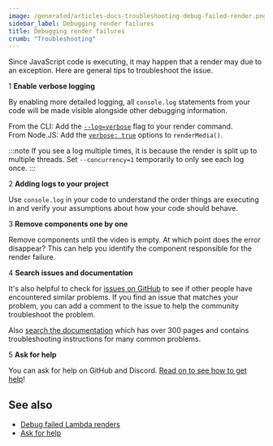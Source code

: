 ```yaml
---
image: /generated/articles-docs-troubleshooting-debug-failed-render.png
sidebar_label: Debugging render failures
title: Debugging render failures
crumb: "Troubleshooting"
---
```


Since JavaScript code is executing, it may happen that a render may due to an exception. Here are general tips to troubleshoot the issue.

<Step>1</Step> <strong>Enable verbose logging</strong>

By enabling more detailed logging, all `console.log` statements from your code will be made visible alongside other debugging information.

From the CLI: Add the [`--log=verbose`](/docs/cli/render#--log) flag to your render command.  
From Node.JS: Add the [`verbose: true`](/docs/renderer/render-media#verbose) options to `renderMedia()`.

:::note
If you see a log multiple times, it is because the render is split up to multiple threads. Set `--concurrency=1` temporarily to only see each log once.
:::

<Step>2</Step> <strong>Adding logs to your project</strong>

Use `console.log` in your code to understand the order things are executing in and verify your assumptions about how your code should behave.

<Step>3</Step> <strong>Remove components one by one</strong>

Remove components until the video is empty. At which point does the error disappear? This can help you identify the component responsible for the render failure.

<Step>4</Step> <strong>Search issues and documentation</strong>

It's also helpful to check for [issues on GitHub](https://github.com/remotion-dev/remotion/issues) to see if other people have encountered similar problems. If you find an issue that matches your problem, you can add a comment to the issue to help the community troubleshoot the problem.

Also [search the documentation](/search) which has over 300 pages and contains troubleshooting instructions for many common problems.

<Step>5</Step> <strong>Ask for help</strong>

You can ask for help on GitHub and Discord. [Read on to see how to get help](/docs/get-help)!

## See also

- [Debug failed Lambda renders](/docs/lambda/troubleshooting/debug)
- [Ask for help](/docs/get-help)
